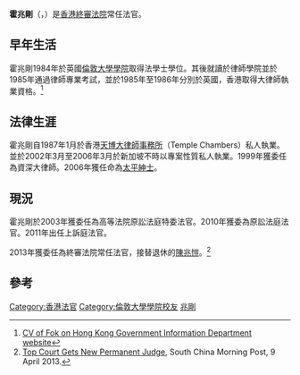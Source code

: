{{Infobox Judge
| honorific-prefix    = [[尊敬的#香港|The Honourable]] [[法官#香港|Mr Justice]]
| name                = Joseph Paul Fok<br />霍兆剛
| honorific-suffix    =  法官
| image               = 
| imagesize           =
| caption             =
| office1             = [[香港終審法院|香港終審法院]]常任法官
| term_start1         = 2013年10月21日
| term_end1           = 
| nominator1          = [[司法人員推薦委員會|司法人員推薦委員會]]
| appointer1          = [[梁振英|梁振英]]，經[[香港立法會|立法會]]同意
| predecessor1        = [[陳兆愷|陳兆愷]]
| successor1          = 
| office2             = [[香港高等法院|香港高等法院]]上訴庭法官
| term_start2         = 2011年
| term_end2           = 2013年
| office3             = [[香港高等法院原訟法庭|香港高等法院原訟法庭]]法官
| term_start3         = 2010年
| term_end3           = 2011年
| office4             = [[香港高等法院原訟法庭|香港高等法院原訟法庭]]特委法官
| term_start4         = 2003年
| term_end4           = 2009年
| birth_date          = {{birth date and age|1962|9|24}}
| birth_place         = {{HKG-1959}}
| nationality         = {{HKG}}
| spouse              =
| relations           =
| children            = 
| alma_mater          = [[倫敦大學學院|倫敦大學學院]]
| occupation          = [[香港終審法院|香港終審法院]]常任法官，資深大律師
}}
'''霍兆剛'''{{SC}}{{JP}}（{{lang-en|Joseph Paul Fok}}，{{bd|1962年|9月24日}}）是[[香港終審法院|香港終審法院]]常任法官。

== 早年生活 ==
霍兆剛1984年於英國[[倫敦大學學院|倫敦大學學院]]取得法學士學位。其後就讀於律師學院並於1985年通過律師專業考試，並於1985年至1986年分別於英國，香港取得大律師執業資格。<ref>[http://gia.info.gov.hk/general/201304/08/P201304080391_0391_109222.pdf  CV of Fok on Hong Kong Government Information Department website]</ref>

== 法律生涯 ==
霍兆剛自1987年1月於香港[[天博大律師事務所|天博大律師事務所]]（Temple Chambers）私人執業。並於2002年3月至2006年3月於新加坡不時以專案性質私人執業。1999年獲委任為資深大律師。2006年獲任命為[[太平紳士|太平紳士]]。

== 現況 ==
霍兆剛於2003年獲委任為高等法院原訟法庭特委法官。2010年獲委為原訟法庭法官。2011年出任上訴庭法官。

2013年獲委任為終審法院常任法官，接替退休的[[陳兆愷|陳兆愷]]。<ref>[http://www.scmp.com/news/hong-kong/article/1210223/top-court-gets-new-permanent-judge Top Court Gets New Permanent Judge], South China Morning Post, 9 April 2013.</ref>

== 參考 ==
{{Reflist}}

{{s-start}}
{{s-legal}}
{{s-bef|before=[[陳兆愷|陳兆愷]]}}
{{s-ttl|title=[[香港終審法院|香港終審法院]]常任法官
|alongside=[[李義_(法官)|李義]], [[鄧楨|鄧楨]]
|years=2013年－}}
{{s-inc}}

{{s-prec}}{{s-before|[[李義_(法官)|李義]]|<small>''[[香港終審法院|香港終審法院]]常任法官''</small>|before=次於}}
{{s-ttl|title = [[香港特別行政區排名表|香港特別行政區排名表]]<br><small>''[[香港終審法院|香港終審法院]]常任法官''</small>}}
{{s-after|[[張舉能|張舉能]]|<small>''[[香港終審法院|香港終審法院]]常任法官''</small>|after=前於}}
{{end}}

{{香港終審法院法官}}

{{DEFAULTSORT:Fok}}
[[Category:香港法官|Category:香港法官]]
[[Category:倫敦大學學院校友|Category:倫敦大學學院校友]]
[[Category:霍姓|兆剛]]